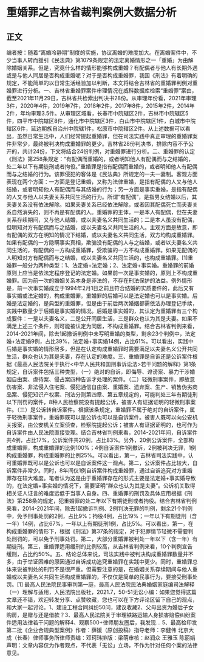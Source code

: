 # 重婚罪之吉林省裁判案例大数据分析
## 正文
编者按：随着“离婚冷静期”制度的实施，协议离婚的难度加大。在离婚案件中，不少当事人转而援引《民法典》第1079条规定的法定离婚情形之一「重婚」为由解除婚姻关系。但是，究竟什么样的情形能够构成重婚？有配偶者与他人有长期外遇或是与他人同居是否构成重婚呢？对于是否构成重婚罪，我国《刑法》有着明确的规定，不能简单的以日常生活经验加以判断，本文将结合吉林省的重婚罪判例对重婚罪进行分析。一、吉林省重婚罪案件审理情况在威科数据库检索“重婚罪”案由，截至2021年11月29日，吉林省共检索出判决书28份。从审理年份看，2021年审理3件，2020年4件，2019年7件，2018年2件，2017年8件，2015年2件，2014年2件，年均审理3.5件。从审理区域看，长春市中院辖区2件，吉林市中院辖区5件，四平市中院辖区8件，通化市中院辖区3件，白山市中院辖区1件，白城市中院辖区6件，延边朝族自治州中院辖1件，松原市中院辖区2件。从上述数据可以看出，虽然日常生活中，人们经常提起重婚罪，但在司法实践中真正审理的重婚罪案件非常少，最终被判决构成重婚罪的更少。吉林省28份判决书，排除内容不予公开的，共计24份，下文将结合24份判例，对重婚罪进行分析。二、重婚罪的认定《刑法》第258条规定：“有配偶而重婚的，或者明知他人有配偶而与之结婚的，处二年以下有期徒刑或者拘役。”重婚罪是指有配偶而重婚的，或者明知他人有配偶而与之结婚的行为。该罪侵犯的客体是《民法典》所规定的一夫一妻制。客观方面表现在两个方面：一方面是登记重婚，又称为法律重婚，是指有配偶的人又与他人结婚，或者明知他人有配偶而与其结婚的行为；另一方面是事实重婚，是指有配偶的人又与他人以夫妻关系共同生活的行为。所谓“有配偶”，是指男女结婚以后，其夫妻关系没有依法解除。如果夫妻关系已经依法解除，或者因其配偶死亡而夫妻关系自然消失的，则不再是有配偶的人。重婚罪的主体，一是本人有配偶，但在夫妻关系存续期间，又与他人结婚，或以夫妻名义共同生活的；二是本人虽没有配偶，但明知对方有配偶而与之结婚，或以夫妻名义共同生活的人。主观方面是故意，即有配偶的双方在明知的情况下结婚，或以夫妻名义共同生活，双方均构成重婚罪。如果有配偶的一方隐瞒事实真相，欺骗没有配偶的人与之结婚，或者以夫妻名义共同生活的，有配偶的一方构成重婚罪，受欺骗的一方不构成重婚罪。如果无配偶的人明知对方有配偶而与之结婚，或以夫妻名义共同生活的，也构成重婚罪。[1]重婚罪一般分为两种类型：1、法定婚+法定婚；2、法定婚+事实婚。重婚罪的前婚原则上应当是依法定程序登记的法定婚。如果前一次是事实婚的，原则上不构成重婚罪。因为前一次的婚姻关系本身是非法的，不存在刑法保护的法益。例外情形是，前一次事实婚成立于1994年2月1日之前且符合结婚的实质要件的，此后又有事实婚或法定婚的，构成重婚罪。重婚罪的后婚可以是法定婚也可以是事实婚。后婚是法定婚的，是典型的重婚罪，但是由于前后两次婚姻都需依法办理登记手续，实践中数量少于后婚是事实婚的情况。后婚是事实婚的，其认定为重婚罪有三个构成要件：一是以夫妻名义，二是公开同居生活，三是群众也认为其是夫妻。如果不满足上述三个条件，则可能被认定为同居，不构成重婚罪。结合吉林省判例来看，2014-2021年间，除去1起撤诉判例中未写明重婚的类型，剩余23个判例中，法定婚+法定婚9例，占比39%，法定婚+事实婚14例，占比61%。可以看出，实践中后婚是事实婚的情形居多，但是在认定构成重婚罪时需要满足以夫妻名义公开共同生活，群众也认为其是夫妻，存在认定的难度。三、重婚罪是自诉还是公诉案件根据《最高人民法院关于执行<中华人民共和国刑事诉讼法>若干问题的解释》第1条规定，自诉案件包括三种类型，（一）绝对的自诉，即侮辱、诽谤案、暴力干涉婚姻自由案、虐待案、侵占案四种告诉才处理的案件。（二）轻微刑事案件，即故意伤害案、非法侵入住宅案、侵犯通信自由案、重婚案、遗弃案、生产、销售伪劣商品案、侵犯知识产权案、刑法分则第四章、第五章规定的，可能判处三年有期徒刑以下刑罚的案件，8种人民检察院没有提起公诉，被害人有证据证明的轻微刑事案件。（三）是公诉转自诉案件。根据该条规定，重婚罪不属于绝对的自诉案件，属于轻微刑事案件，重婚罪既可以是公诉也可以是自诉案件。被害人既可以向公安机关报案，由公安机关立案侦查，检察院提起公诉；被害人有证据证明的，也可作为自诉案件由人民法院直接受理。结合吉林省判例来看，2014-2021年间，自诉案件共4例，占比17%，公诉案件共20例，占比83%。另外，20例公诉案件，全部构成重婚罪，构成重婚罪的比例100%；4例自诉案件1例撤诉，2例被判决无罪，1例构成重婚罪，构成重婚罪的比例25%。可以看出，第一，吉林省司法实践中，认可重婚罪既可以是公诉也可以是自诉案件这一观点。第二，公诉案件占比较大，自诉案件非常少。同时，8年间仅1例自诉案件构成重婚罪，通过自诉追究对方重婚罪存在较大难度。笔者认为这是由于重婚罪存在的形式主要是法定婚+事实婚导致的，在法定婚+事实婚的情况下，需要证明“群众也认为其是夫妻”。公诉机关取得相关证人证言的难度远低于当事人自身。四、重婚罪的刑罚及具体应用根据《刑法》第258条的规定，犯重婚罪的处二年以下有期徒刑或者拘役。结合吉林省判例来看，2014-2021年间，除去1起撤诉判例、2例判决无罪的判例，剩余21个判例中，免予刑事处罚的2例，占比9%；拘役4例，占比19%；一年以下有期徒刑（含一年）14例，占比67%，一年以上有期徒刑1例，占比5%。可以看出，第一，在构成重婚罪的情形下，根据《刑法》第37条的规定，对于犯罪情节轻微不需要判处刑罚的，可以免予刑事处罚。第二，大部分重婚罪被判处一年以下（含一年）有期徒刑。第三，重婚罪适用缓刑的比例较高，从吉林省判例来看，10个判例宣告缓刑，占比约50%。五、结论总体来说，司法实践中被判决构成重婚罪数量并不多，由于举证困难的原因通过自诉成功追究重婚罪在实践中更少。同时，重婚罪总体来说被判处的刑罚不是很严重。但需要注意的是，在婚姻关系存续期间与他人重婚或以夫妻名义共同生活构成重婚罪的，不仅仅是简单的民事行为，要接受刑事处罚。[1] 最高人民法院民事审判第一庭，最高人民法院民法典婚姻家庭编司法解释（一）理解与适用，人民法院出版社，2021.7，50-51无讼小编：如果您觉得这篇文章还不错，欢迎转发分享、点赞收藏，您也可以在下方评论区留下自己的观点，和大家一起讨论。1、建设工程合同纠纷50问，建议收藏2、父母出资为婚后子女购房，是赠与还是借款？3、最高人民法院关于审理铁路运输人身损害赔偿纠纷案件适用法律若干问题的解释4、观察500+律师朋友圈后，我发现…  5、最高检印发第二批《企业合规典型案例》作者：薛媛（原创投稿）指导老师：李健伟 北京大成（长春）律师事务所律师责编：邓珂玮排版：梁萌审核：赵润众 王雅玉 陈丽娟声明：文章内容仅为作者观点，不代表「无讼」立场，不作为针对任何个案的法律意见。